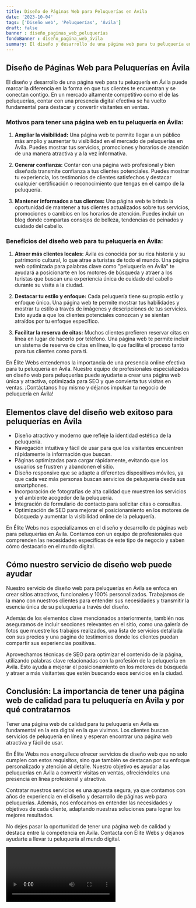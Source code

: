 ```yaml
---
title: Diseño de Páginas Web para Peluquerías en Ávila
date: '2023-10-04'
tags: ['Diseño web', 'Peluquerías', 'Ávila']
draft: false
banner : diseño_paginas_web_peluquerías
fondoBanner : diseño_pagina_web_ávila
summary: El diseño y desarrollo de una página web para tu peluquería en Ávila puede marcar la diferencia en la forma en que tus clientes te encuentran y se conectan contigo. En un mercado altamente competitivo como el de las peluquerías, contar con una presencia digital efectiva se ha vuelto fundamental para destacar y convertir visitantes en ventas.
---
```


## Diseño de Páginas Web para Peluquerías en Ávila

El diseño y desarrollo de una página web para tu peluquería en Ávila puede marcar la diferencia en la forma en que tus clientes te encuentran y se conectan contigo. En un mercado altamente competitivo como el de las peluquerías, contar con una presencia digital efectiva se ha vuelto fundamental para destacar y convertir visitantes en ventas.

### Motivos para tener una página web en tu peluquería en Ávila:

1. **Ampliar la visibilidad:** Una página web te permite llegar a un público más amplio y aumentar tu visibilidad en el mercado de peluquerías en Ávila. Puedes mostrar tus servicios, promociones y horarios de atención de una manera atractiva y a la vez informativa.

2. **Generar confianza:** Contar con una página web profesional y bien diseñada transmite confianza a tus clientes potenciales. Puedes mostrar tu experiencia, los testimonios de clientes satisfechos y destacar cualquier certificación o reconocimiento que tengas en el campo de la peluquería.

3. **Mantener informados a tus clientes:** Una página web te brinda la oportunidad de mantener a tus clientes actualizados sobre tus servicios, promociones o cambios en los horarios de atención. Puedes incluir un blog donde compartas consejos de belleza, tendencias de peinados y cuidado del cabello.

### Beneficios del diseño web para tu peluquería en Ávila:

1. **Atraer más clientes locales:** Ávila es conocida por su rica historia y su patrimonio cultural, lo que atrae a turistas de todo el mundo. Una página web optimizada para palabras clave como "peluquería en Ávila" te ayudará a posicionarte en los motores de búsqueda y atraer a los turistas que buscan una experiencia única de cuidado del cabello durante su visita a la ciudad.

2. **Destacar tu estilo y enfoque:** Cada peluquería tiene su propio estilo y enfoque único. Una página web te permite mostrar tus habilidades y mostrar tu estilo a través de imágenes y descripciones de tus servicios. Esto ayuda a que los clientes potenciales conozcan y se sientan atraídos por tu enfoque específico.

3. **Facilitar la reserva de citas:** Muchos clientes prefieren reservar citas en línea en lugar de hacerlo por teléfono. Una página web te permite incluir un sistema de reserva de citas en línea, lo que facilita el proceso tanto para tus clientes como para ti.

En Élite Webs entendemos la importancia de una presencia online efectiva para tu peluquería en Ávila. Nuestro equipo de profesionales especializados en diseño web para peluquerías puede ayudarte a crear una página web única y atractiva, optimizada para SEO y que convierta tus visitas en ventas. ¡Contáctanos hoy mismo y déjanos impulsar tu negocio de peluquería en Ávila!

<GifSeo />

<Cta />

## Elementos clave del diseño web exitoso para peluquerías en Ávila

- Diseño atractivo y moderno que refleje la identidad estética de la peluquería.
- Navegación intuitiva y fácil de usar para que los visitantes encuentren rápidamente la información que buscan.
- Páginas optimizadas para cargar rápidamente, evitando que los usuarios se frustren y abandonen el sitio.
- Diseño responsive que se adapte a diferentes dispositivos móviles, ya que cada vez más personas buscan servicios de peluquería desde sus smartphones.
- Incorporación de fotografías de alta calidad que muestren los servicios y el ambiente acogedor de la peluquería.
- Integración de formulario de contacto para solicitar citas o consultas.
- Optimización de SEO para mejorar el posicionamiento en los motores de búsqueda y aumentar la visibilidad online de la peluquería.

En Élite Webs nos especializamos en el diseño y desarrollo de páginas web para peluquerías en Ávila. Contamos con un equipo de profesionales que comprenden las necesidades específicas de este tipo de negocio y saben cómo destacarlo en el mundo digital.

## Cómo nuestro servicio de diseño web puede ayudar

Nuestro servicio de diseño web para peluquerías en Ávila se enfoca en crear sitios atractivos, funcionales y 100% personalizados. Trabajamos de la mano con nuestros clientes para entender sus necesidades y transmitir la esencia única de su peluquería a través del diseño.

Además de los elementos clave mencionados anteriormente, también nos aseguramos de incluir secciones relevantes en el sitio, como una galería de fotos que muestre los trabajos realizados, una lista de servicios detallada con sus precios y una página de testimonios donde los clientes puedan compartir sus experiencias positivas.

Aprovechamos técnicas de SEO para optimizar el contenido de la página, utilizando palabras clave relacionadas con la profesión de la peluquería en Ávila. Esto ayuda a mejorar el posicionamiento en los motores de búsqueda y atraer a más visitantes que estén buscando esos servicios en la ciudad.

## Conclusión: La importancia de tener una página web de calidad para tu peluquería en Ávila y por qué contratarnos

Tener una página web de calidad para tu peluquería en Ávila es fundamental en la era digital en la que vivimos. Los clientes buscan servicios de peluquería en línea y esperan encontrar una página web atractiva y fácil de usar.

En Élite Webs nos enorgullece ofrecer servicios de diseño web que no solo cumplen con estos requisitos, sino que también se destacan por su enfoque personalizado y atención al detalle. Nuestro objetivo es ayudar a las peluquerías en Ávila a convertir visitas en ventas, ofreciéndoles una presencia en línea profesional y atractiva.

Contratar nuestros servicios es una apuesta segura, ya que contamos con años de experiencia en el diseño y desarrollo de páginas web para peluquerías. Además, nos enfocamos en entender las necesidades y objetivos de cada cliente, adaptando nuestras soluciones para lograr los mejores resultados.

No dejes pasar la oportunidad de tener una página web de calidad y destaca entre la competencia en Ávila. Contacta con Élite Webs y déjanos ayudarte a llevar tu peluquería al mundo digital.

<Video />

<CtaBot job='Peluquerías' city='Ávila'/>

<Gmaps query='Ávila+españa+maps' />